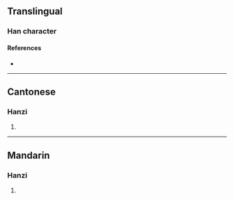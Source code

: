 {{character info/new}}
==Translingual==

===Han character===
{{Han char|rn=75|rad=木|as=10|sn=14|four=42993|canj=DNDF|ids=⿰木孫}}

====References====
* {{Han ref|kx=0545.190|dkj=15302|hdz=21271.070|uh=69C2|ud=27074|bh=E25F|bd=57951}}

----

==Cantonese==

===Hanzi===
{{yue-hanzi|jyut=[[syun1]]|y=syun1}}

# {{rfdef|yue|sort=木10}}

----

==Mandarin==

===Hanzi===
{{cmn-hanzi|pin=[[sūn]] ([[sun1]])|wg=sun<sup>1</sup>}}

# {{rfdef|cmn|sort=木10}}
